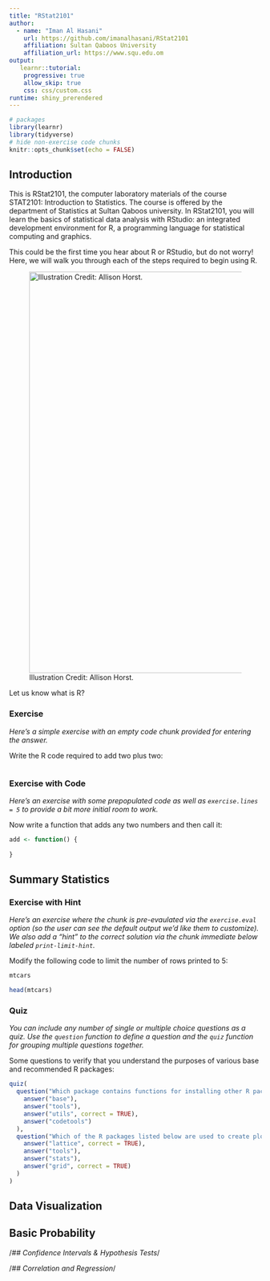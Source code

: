 ```yaml
---
title: "RStat2101"
author:
  - name: "Iman Al Hasani"
    url: https://github.com/imanalhasani/RStat2101
    affiliation: Sultan Qaboos University
    affiliation_url: https://www.squ.edu.om
output: 
   learnr::tutorial:
    progressive: true
    allow_skip: true
    css: css/custom.css
runtime: shiny_prerendered
---
```


```r
# packages
library(learnr)
library(tidyverse)
# hide non-exercise code chunks
knitr::opts_chunk$set(echo = FALSE)
```

## Introduction

This is RStat2101, the computer laboratory materials of the course STAT2101: Introduction to Statistics. The course is offered by the department of Statistics at Sultan Qaboos university. In RStat2101, you will learn the basics of statistical data analysis with RStudio: an integrated development environment for R, a programming language for statistical computing and graphics. 

This could be the first time you hear about R or RStudio, but do not worry! Here, we will walk you through each of the steps required to begin using R.

![Illustration Credit: Allison Horst.](images/r_learners_encouragement1.png){style="width: 800px; heiht: 300px;  "}



Let us know what is R?


### Exercise

*Here's a simple exercise with an empty code chunk provided for entering the answer.*

Write the R code required to add two plus two:

```r

```

### Exercise with Code

*Here's an exercise with some prepopulated code as well as `exercise.lines = 5` to provide a bit more initial room to work.*

Now write a function that adds any two numbers and then call it:

```r
add <- function() {
  
}
```

## Summary Statistics

### Exercise with Hint

*Here's an exercise where the chunk is pre-evaulated via the `exercise.eval` option (so the user can see the default output we'd like them to customize). We also add a "hint" to the correct solution via the chunk immediate below labeled `print-limit-hint`.*

Modify the following code to limit the number of rows printed to 5:

```r
mtcars
```

```r
head(mtcars)
```

### Quiz

*You can include any number of single or multiple choice questions as a quiz. Use the `question` function to define a question and the `quiz` function for grouping multiple questions together.*

Some questions to verify that you understand the purposes of various base and recommended R packages:

```r
quiz(
  question("Which package contains functions for installing other R packages?",
    answer("base"),
    answer("tools"),
    answer("utils", correct = TRUE),
    answer("codetools")
  ),
  question("Which of the R packages listed below are used to create plots?",
    answer("lattice", correct = TRUE),
    answer("tools"),
    answer("stats"),
    answer("grid", correct = TRUE)
  )
)
```
## Data Visualization

## Basic Probability

/*## Confidence Intervals & Hypothesis Tests*/

/*## Correlation and Regression*/


